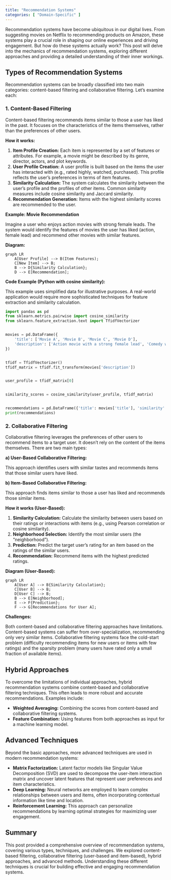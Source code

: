 ```yaml
---
title: "Recommendation Systems"
categories: [ "Domain-Specific" ]
---
```



Recommendation systems have become ubiquitous in our digital lives.  From suggesting movies on Netflix to recommending products on Amazon, these systems play a crucial role in shaping our online experiences and driving engagement. But how do these systems actually work? This post will delve into the mechanics of recommendation systems, exploring different approaches and providing a detailed understanding of their inner workings.


## Types of Recommendation Systems

Recommendation systems can be broadly classified into two main categories: content-based filtering and collaborative filtering.  Let's examine each:


### 1. Content-Based Filtering

Content-based filtering recommends items similar to those a user has liked in the past.  It focuses on the characteristics of the items themselves, rather than the preferences of other users.

**How it works:**

1. **Item Profile Creation:** Each item is represented by a set of features or attributes. For example, a movie might be described by its genre, director, actors, and plot keywords.
2. **User Profile Creation:** A user profile is built based on the items the user has interacted with (e.g., rated highly, watched, purchased).  This profile reflects the user's preferences in terms of item features.
3. **Similarity Calculation:**  The system calculates the similarity between the user's profile and the profiles of other items.  Common similarity measures include cosine similarity and Jaccard similarity.
4. **Recommendation Generation:** Items with the highest similarity scores are recommended to the user.


**Example: Movie Recommendation**

Imagine a user who enjoys action movies with strong female leads. The system would identify the features of movies the user has liked (action, female lead) and recommend other movies with similar features.


**Diagram:**

```mermaid
graph LR
    A[User Profile] --> B(Item Features);
    C[New Item] --> B;
    B --> D{Similarity Calculation};
    D --> E[Recommendation];
```


**Code Example (Python with cosine similarity):**

This example uses simplified data for illustrative purposes.  A real-world application would require more sophisticated techniques for feature extraction and similarity calculation.

```python
import pandas as pd
from sklearn.metrics.pairwise import cosine_similarity
from sklearn.feature_extraction.text import TfidfVectorizer


movies = pd.DataFrame({
    'title': ['Movie A', 'Movie B', 'Movie C', 'Movie D'],
    'description': ['Action movie with a strong female lead', 'Comedy with a male lead', 'Action movie with a male lead', 'Romantic comedy with a female lead']
})


tfidf = TfidfVectorizer()
tfidf_matrix = tfidf.fit_transform(movies['description'])


user_profile = tfidf_matrix[0]


similarity_scores = cosine_similarity(user_profile, tfidf_matrix)


recommendations = pd.DataFrame({'title': movies['title'], 'similarity': similarity_scores[0]}).sort_values('similarity', ascending=False)
print(recommendations)
```


### 2. Collaborative Filtering

Collaborative filtering leverages the preferences of other users to recommend items to a target user.  It doesn't rely on the content of the items themselves.  There are two main types:


**a) User-Based Collaborative Filtering:**

This approach identifies users with similar tastes and recommends items that those similar users have liked.

**b) Item-Based Collaborative Filtering:**

This approach finds items similar to those a user has liked and recommends those similar items.


**How it works (User-Based):**

1. **Similarity Calculation:** Calculate the similarity between users based on their ratings or interactions with items (e.g., using Pearson correlation or cosine similarity).
2. **Neighborhood Selection:** Identify the most similar users (the "neighborhood").
3. **Prediction:** Predict the target user's rating for an item based on the ratings of the similar users.
4. **Recommendation:** Recommend items with the highest predicted ratings.


**Diagram (User-Based):**

```mermaid
graph LR
    A[User A] --> B{Similarity Calculation};
    C[User B] --> B;
    D[User C] --> B;
    B --> E[Neighborhood];
    E --> F{Prediction};
    F --> G[Recommendations for User A];
```

**Challenges:**

Both content-based and collaborative filtering approaches have limitations. Content-based systems can suffer from over-specialization, recommending only very similar items. Collaborative filtering systems face the cold-start problem (difficulty recommending items for new users or items with few ratings) and the sparsity problem (many users have rated only a small fraction of available items).


## Hybrid Approaches

To overcome the limitations of individual approaches, hybrid recommendation systems combine content-based and collaborative filtering techniques. This often leads to more robust and accurate recommendations.  Examples include:

* **Weighted Averaging:** Combining the scores from content-based and collaborative filtering systems.
* **Feature Combination:** Using features from both approaches as input for a machine learning model.


## Advanced Techniques

Beyond the basic approaches, more advanced techniques are used in modern recommendation systems:

* **Matrix Factorization:**  Latent factor models like Singular Value Decomposition (SVD) are used to decompose the user-item interaction matrix and uncover latent features that represent user preferences and item characteristics.
* **Deep Learning:** Neural networks are employed to learn complex relationships between users and items, often incorporating contextual information like time and location.
* **Reinforcement Learning:** This approach can personalize recommendations by learning optimal strategies for maximizing user engagement.


## Summary

This post provided a comprehensive overview of recommendation systems, covering various types, techniques, and challenges. We explored content-based filtering, collaborative filtering (user-based and item-based), hybrid approaches, and advanced methods. Understanding these different techniques is crucial for building effective and engaging recommendation systems.

